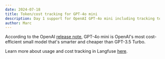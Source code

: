 ```yaml
---
date: 2024-07-18
title: Token/cost tracking for GPT-4o mini
description: Day 1 support for OpenAI GPT-4o mini including tracking token counts and USD spend.
author: Marc
---
```



According to the OpenAI [release note](https://openai.com/index/gpt-4o-mini-advancing-cost-efficient-intelligence/), GPT-4o mini is OpenAI's most cost-efficient small model that's smarter and cheaper than GPT-3.5 Turbo.

<ChangelogHeader />

Learn more about usage and cost tracking in Langfuse [here](/docs/model-usage-and-cost).

